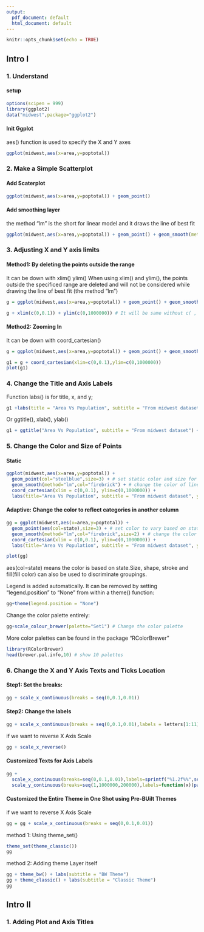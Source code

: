 ```yaml
---
output:
  pdf_document: default
  html_document: default
---
```


```r
knitr::opts_chunk$set(echo = TRUE)
```
## Intro I

### 1. Understand

#### setup
```r
options(scipen = 999)
library(ggplot2)
data("midwest",package="ggplot2")
```

#### Init Ggplot
aes() function is used to specify the X and Y axes
```r
ggplot(midwest,aes(x=area,y=poptotal))
```

### 2. Make a Simple Scatterplot

#### Add Scaterplot
```r
ggplot(midwest,aes(x=area,y=poptotal)) + geom_point()
```
#### Add smoothing layer
the method "lm" is the short for linear model and it draws the line of best fit
```r
ggplot(midwest,aes(x=area,y=poptotal)) + geom_point() + geom_smooth(method="lm")
```

### 3. Adjusting X and Y axis limits

#### Method1: By deleting the points outside the range
It can be down with xlim() ylim()
When using xlim() and ylim(), the points outside the specificed range are deleted and will not be considered while drawing the line of best fit (the method "lm")
```r
g = ggplot(midwest,aes(x=area,y=poptotal)) + geom_point() + geom_smooth(method="lm")

g + xlim(c(0,0.1)) + ylim(c(0,1000000)) # It will be same without c( , )
```
#### Method2: Zooming In
It can be down with coord_cartesian()
```r
g = ggplot(midwest,aes(x=area,y=poptotal)) + geom_point() + geom_smooth(method="lm")

g1 = g + coord_cartesian(xlim=c(0,0.1),ylim=c(0,1000000))
plot(g1)
```
### 4. Change the Title and Axis Labels

Function labs() is for title, x, and y;

```r
g1 +labs(title = "Area Vs Population", subtitle = "From midwest dataset", y = "Population", x = "Area", caption = "Midwest Demographics")

```
Or ggtitle(), xlab(), ylab()
```r
g1 + ggtitle("Area Vs Population", subtitle = "From midwest dataset") + xlab("Area") + ylab("Population") 
```

### 5. Change the Color and Size of Points

#### Static 
```r
ggplot(midwest,aes(x=area,y=poptotal)) +
  geom_point(col="steelblue",size=3) + # set static color and size for points
  geom_smooth(method="lm",col="firebrick") + # change the color of line
  coord_cartesian(xlim = c(0,0.1), ylim=c(0,1000000)) +
  labs(title="Area Vs Population", subtitle = "From midwest dataset", y = "Population", x = "Area", caption = "Midwest Domographics")
```
#### Adaptive: Change the color to reflect categories in another column
```r
gg = ggplot(midwest,aes(x=area,y=poptotal)) +
  geom_point(aes(col=state),size=3) + # set color to vary based on state categories
  geom_smooth(method="lm",col="firebrick",size=2) + # change the color of line
  coord_cartesian(xlim = c(0,0.1), ylim=c(0,1000000)) +
  labs(title="Area Vs Population", subtitle = "From midwest dataset", y = "Population", x = "Area", caption = "Midwest Domographics")

plot(gg)
```
aes(col=state) means the color is based on state.Size, shape, stroke and fill(fill color) can also be used to discriminate groupings.

Legend is added automatically. It can be removed by setting "legend.position" to "None" from within a theme() function:
```r
gg+theme(legend.position = "None")
```
Change the color palette entirely:
```r
gg+scale_colour_brewer(palette="Set1") # Change the color palette
```
More color palettes can be found in the package "RColorBrewer"
```r
library(RColorBrewer)
head(brewer.pal.info,10) # show 10 palettes
```

### 6. Change the X and Y Axis Texts and Ticks Location

#### Step1: Set the breaks:
```r
gg + scale_x_continuous(breaks = seq(0,0.1,0.01))
```
#### Step2: Change the labels
```r
gg + scale_x_continuous(breaks = seq(0,0.1,0.01),labels = letters[1:11])
```
if we want to reverse X Axis Scale
```r
gg + scale_x_reverse()
```
#### Customized Texts for Axis Labels
```r
gg + 
  scale_x_continuous(breaks=seq(0,0.1,0.01),labels=sprintf("%1.2f%%",seq(0,0.1,0.01))) +
  scale_y_continuous(breaks=seq(1,1000000,200000),labels=function(x)(paste0(x/1000,'K')))
```
#### Customized the Entire Theme in One Shot using Pre-BUilt Themes
if we want to reverse X Axis Scale
```r
gg = gg + scale_x_continuous(breaks = seq(0,0.1,0.01))
```
method 1: Using theme_set()
```r
theme_set(theme_classic())
gg
```
method 2: Adding theme Layer itself
```r
gg + theme_bw() + labs(subtitle = "BW Theme")
gg + theme_classic() + labs(subtitle = "Classic Theme")
gg
```

## Intro II

### 1. Adding Plot and Axis Titles

